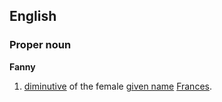 {{see|fanny}}

==English==

===Proper noun===
'''Fanny'''

# [[diminutive]] of the female [[given name]] [[Frances]].